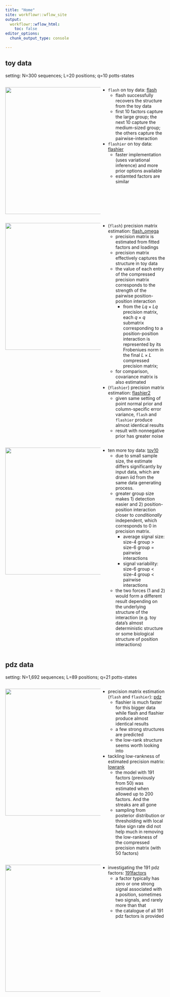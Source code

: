 ```yaml
---
title: "Home"
site: workflowr::wflow_site
output:
  workflowr::wflow_html:
    toc: false
editor_options:
  chunk_output_type: console

---
```





## toy data

setting: N=300 sequences; L=20 positions; q=10 potts-states

:::: {style="display: flex;"}
::: {style="min-width: 300px; max-width: 300px"}
<img src="https://joonsukkang.github.io/aaint/figure/flash.Rmd/unnamed-chunk-6-1.png" width="400">
:::
::: {}

+ `flash` on toy data: [flash](flash.html)
  + flash successfully recovers the structure from the toy data
  + first 10 factors capture the large group; the next 10 capture the medium-sized group; the others capture the pairwise-interaction

  
+ `flashier` on toy data: [flashier](flashier.html)
  + faster implementation (uses variational inference) and more prior options available
  + estiamted factors are similar
:::
::::

:::: {style="display: flex;"}
::: {style="min-width: 300px; max-width: 300px"}
<img src="https://joonsukkang.github.io/aaint/figure/flash_omega.Rmd/unnamed-chunk-9-1.png" width="400">
:::
::: {}
+ (`flash`) precision matrix estimation: [flash_omega](flash_omega.html)
  + precision matrix is estimated from fitted factors and loadings
  + precision matrix effectively captures the structure in toy data
  + the value of each entry of the compressed precision matrix corresponds to the strength of the pairwise position-position interaction
    + from the $Lq \times Lq$ precision matrix, each $q \times q$ submatrix corresponding to a position-position interaction is represented by its Frobeniues norm in the final $L\times L$ compressed precision matrix; 
  + for comparison, covariance matrix is also estimated

+ (`flashier`) precision matrix estimation: [flashier2](flashier2.html)
  + given same setting of point normal prior and column-specific error variance, `flash` and `flashier` produce almost identical results
  + result with nonnegative prior has greater noise

:::
::::

:::: {style="display: flex;"}
::: {style="min-width: 300px; max-width: 300px"}
<img src="https://joonsukkang.github.io/aaint/figure/toy10.Rmd/unnamed-chunk-3-1.png" width="400">
:::
::: {}
+ ten more toy data: [toy10](toy10.html)
  + due to small sample size, the estimate differs significantly by input data, which are drawn iid from the same data generating process.  
  + greater group size makes 1) detection easier and 2) position-position interaction closer to *conditionally* independent, which corresponds to 0 in precision matrix.
    + average signal size: size-4 group > size-6 group = pairwise interactions
    + signal variability: size-6 group < size-4 group < pairwise interactions 
  + the two forces (1 and 2) would form a different result depending on the underlying structure of the interaction (e.g. toy data's almost deterministic structure or some biological structure of position interactions)
  
:::
::::





## pdz data

setting: N=1,692 sequences; L=89 positions; q=21 potts-states

:::: {style="display: flex;"}
::: {style="min-width: 300px; max-width: 300px"}
<img src="https://joonsukkang.github.io/aaint/figure/lowrank.Rmd/flashier_f200-2.png" width="400">

:::
::: {}
+ precision matrix estimation (`flash` and `flashier`): [pdz](pdz.html)
  + flashier is much faster for this bigger data while flash and flashier produce almost identical results
  + a few strong structures are predicted
  + the low-rank structure seems worth looking into

+ tackling low-rankness of estimated precision matrix: [lowrank](lowrank.html)
  + the model with 191 factors (previously from 50) was estimated when allowed up to 200 factors. And the streaks are all gone
  + sampling from posterior distribution or thresholding with local false sign rate did not help much in removing the low-rankness of the compressed precision matrix (with 50 factors)

:::
::::


:::: {style="display: flex;"}
::: {style="min-width: 300px; max-width: 300px"}
<img src="https://joonsukkang.github.io/aaint/figure/191factors.Rmd/unnamed-chunk-3-1.png" width="400">

:::
::: {}
+ investigating the 191 pdz factors: [191factors](191factors.html)
  + a factor typically has zero or one strong signal associated with a position, sometimes two signals, and rarely more than that
  + the catalogue of all 191 pdz factors is provided

:::
::::


